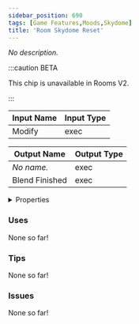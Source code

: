 ```yaml
---
sidebar_position: 690
tags: [Game Features,Moods,Skydome]
title: 'Room Skydome Reset'
---
```


*No description.*



:::caution BETA

This chip is unavailable in Rooms V2.

:::


<EsbSvg />

| Input Name | Input Type |
|-----------|-----------|
| Modify | exec |

| Output Name | Output Type |
|-----------|-----------|
| *No name.* | exec |
| Blend Finished | exec |


<details>
  <summary>Properties</summary>
  <div>
    <div>
    <table>
      <thead>
        <tr>
          <th>Is beta required?</th>
          <th>❌</th>
        </tr>
        <tr>
          <th>Is this chip a trolling risk?</th>
          <th>❌</th>
        </tr>
        <tr>
          <th>Is this chip a role assignment risk?</th>
          <th>❌</th>
        </tr>
        <tr>
          <th>Chip UUID</th>
          <th>b17f7045-6fa5-4fc5-84d5-def4f78d4f45</th>
        </tr>
      </thead>
    </table>
    </div>
  </div>
</details>

### Uses

None so far!

### Tips

None so far!

### Issues

None so far!